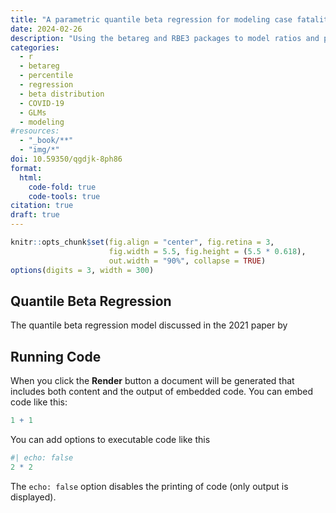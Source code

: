 ```yaml
---
title: "A parametric quantile beta regression for modeling case fatality rates of COVID-19. Building models using the betareg and RBE3 packages"
date: 2024-02-26
description: "Using the betareg and RBE3 packages to model ratios and proportions using COVID-19 simulated data"
categories:
  - r
  - betareg
  - percentile
  - regression
  - beta distribution
  - COVID-19
  - GLMs
  - modeling
#resources:
  - "_book/**"
  - "img/*"
doi: 10.59350/qgdjk-8ph86
format: 
  html:
    code-fold: true
    code-tools: true
citation: true
draft: true
---
```


```r
knitr::opts_chunk$set(fig.align = "center", fig.retina = 3,
                      fig.width = 5.5, fig.height = (5.5 * 0.618),
                      out.width = "90%", collapse = TRUE)
options(digits = 3, width = 300)
```

## Quantile Beta Regression

The quantile beta regression model discussed in the 2021 paper by

## Running Code

When you click the **Render** button a document will be generated that includes both content and the output of embedded code. You can embed code like this:

```r
1 + 1
```

You can add options to executable code like this

```r
#| echo: false
2 * 2
```

The `echo: false` option disables the printing of code (only output is displayed).
